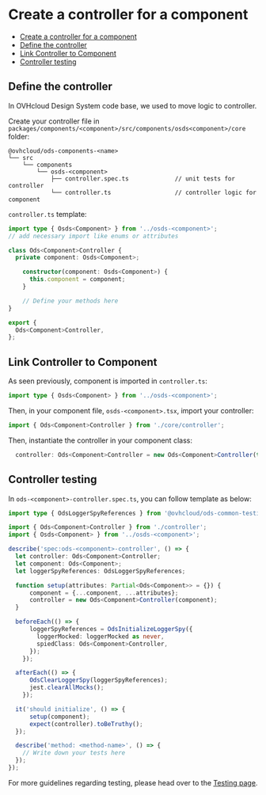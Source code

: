 
<Meta title="Contributing/How to's/Create a Controller" />

# Create a controller for a component

<!-- TOC -->

* [Create a controller for a component](#create-a-controller-for-a-component)
* [Define the controller](#define-the-controller)
* [Link Controller to Component](#link-controller-to-component)
* [Controller testing](#controller-testing)

<!-- TOC -->

## Define the controller

In OVHcloud Design System code base, we used to move logic to controller.

Create your controller file in `packages/components/<component>/src/components/osds<component>/core` folder:

```
@ovhcloud/ods-components-<name>
└── src
    └── components
        └── osds-<component>
            ├── controller.spec.ts             // unit tests for controller
            └── controller.ts                  // controller logic for component
```

`controller.ts` template:

```typescript
import type { Osds<Component> } from '../osds-<component>';
// add necessary import like enums or attributes

class Ods<Component>Controller {
  private component: Osds<Component>;

    constructor(component: Osds<Component>) {
      this.component = component;
    }

    // Define your methods here
}

export {
  Ods<Component>Controller,
};
```

## Link Controller to Component

As seen previously, component is imported in `controller.ts`:

```typescript
import type { Osds<Component> } from '../osds-<component>';
```

Then, in your component file, `osds-<component>.tsx`, import your controller:

```typescript
import { Ods<Component>Controller } from './core/controller';
```

Then, instantiate the controller in your component class:

```typescript
  controller: Ods<Component>Controller = new Ods<Component>Controller(this);
```

## Controller testing
In `ods-<component>-controller.spec.ts`, you can follow template as below:

```typescript
import type { OdsLoggerSpyReferences } from '@ovhcloud/ods-common-testing';

import { Ods<Component>Controller } from './controller';
import { Osds<Component> } from '../osds-<component>';

describe('spec:ods-<component>-controller', () => {
  let controller: Ods<Component>Controller;
  let component: Ods<Component>;
  let loggerSpyReferences: OdsLoggerSpyReferences;

  function setup(attributes: Partial<Ods<Component>> = {}) {
      component = {...component, ...attributes};
      controller = new Ods<Component>Controller(component);
  }

  beforeEach(() => {
      loggerSpyReferences = OdsInitializeLoggerSpy({
        loggerMocked: loggerMocked as never,
        spiedClass: Ods<Component>Controller,
      });
    });

  afterEach(() => {
      OdsClearLoggerSpy(loggerSpyReferences);
      jest.clearAllMocks();
    });

  it('should initialize', () => {
      setup(component);
      expect(controller).toBeTruthy();
  });

  describe('method: <method-name>', () => {
    // Write down your tests here
  });
});
```

For more guidelines regarding testing, please head over to
the [Testing page](?path=/story/contributing-how-to-s-write-your-own-tests--page).
